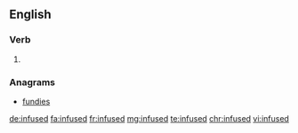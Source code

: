 ==English==

===Verb===
{{head|en}}

# {{en-past of|infuse}}

===Anagrams===
* [[fundies#English|fundies]]

[[de:infused]]
[[fa:infused]]
[[fr:infused]]
[[mg:infused]]
[[te:infused]]
[[chr:infused]]
[[vi:infused]]